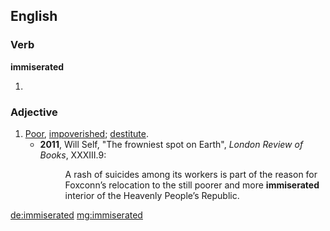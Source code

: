 ==English==

===Verb===
'''immiserated'''

# {{past of|immiserate}}

===Adjective===
{{en-adj}}

# [[poor|Poor]], [[impoverished]]; [[destitute]].
#* '''2011''', Will Self, "The frowniest spot on Earth", ''London Review of Books'', XXXIII.9:
#*: A rash of suicides among its workers is part of the reason for Foxconn’s relocation to the still poorer and more '''immiserated''' interior of the Heavenly People’s Republic.

[[de:immiserated]]
[[mg:immiserated]]